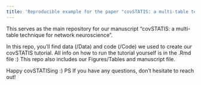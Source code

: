 ```yaml
---
title: 'Reproducible example for the paper "covSTATIS: a multi-table technique for network neuroscience"'
---
```


This serves as the main repository for our manuscript "covSTATIS: a multi-table technique for network neuroscience". 

In this repo, you'll find data (/Data) and code (/Code) we used to create our covSTATIS tutorial. All info on how to run the tutorial yourself is in the .Rmd file :)
This repo also includes our Figures/Tables and manuscript file.

Happy covSTATISing :)
PS If you have any questions, don't hesitate to reach out!

